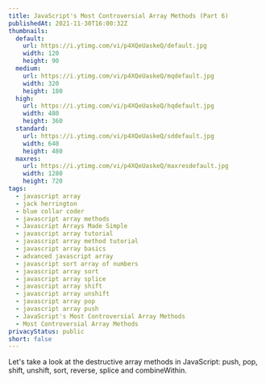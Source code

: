 ```yaml
---
title: JavaScript's Most Controversial Array Methods (Part 6)
publishedAt: 2021-11-30T16:00:32Z
thumbnails:
  default:
    url: https://i.ytimg.com/vi/p4XQeUaskeQ/default.jpg
    width: 120
    height: 90
  medium:
    url: https://i.ytimg.com/vi/p4XQeUaskeQ/mqdefault.jpg
    width: 320
    height: 180
  high:
    url: https://i.ytimg.com/vi/p4XQeUaskeQ/hqdefault.jpg
    width: 480
    height: 360
  standard:
    url: https://i.ytimg.com/vi/p4XQeUaskeQ/sddefault.jpg
    width: 640
    height: 480
  maxres:
    url: https://i.ytimg.com/vi/p4XQeUaskeQ/maxresdefault.jpg
    width: 1280
    height: 720
tags:
  - javascript array
  - jack herrington
  - blue collar coder
  - javascript array methods
  - Javascript Arrays Made Simple
  - javascript array tutorial
  - javascript array method tutorial
  - javascript array basics
  - advanced javascript array
  - javascript sort array of numbers
  - javascript array sort
  - javascript array splice
  - javascript array shift
  - javascript array unshift
  - javascript array pop
  - javascript array push
  - JavaScript's Most Controversial Array Methods
  - Most Controversial Array Methods
privacyStatus: public
short: false
---
```

  
Let's take a look at the destructive array methods in JavaScript: push, pop, shift, unshift, sort, reverse, splice and combineWithin.
